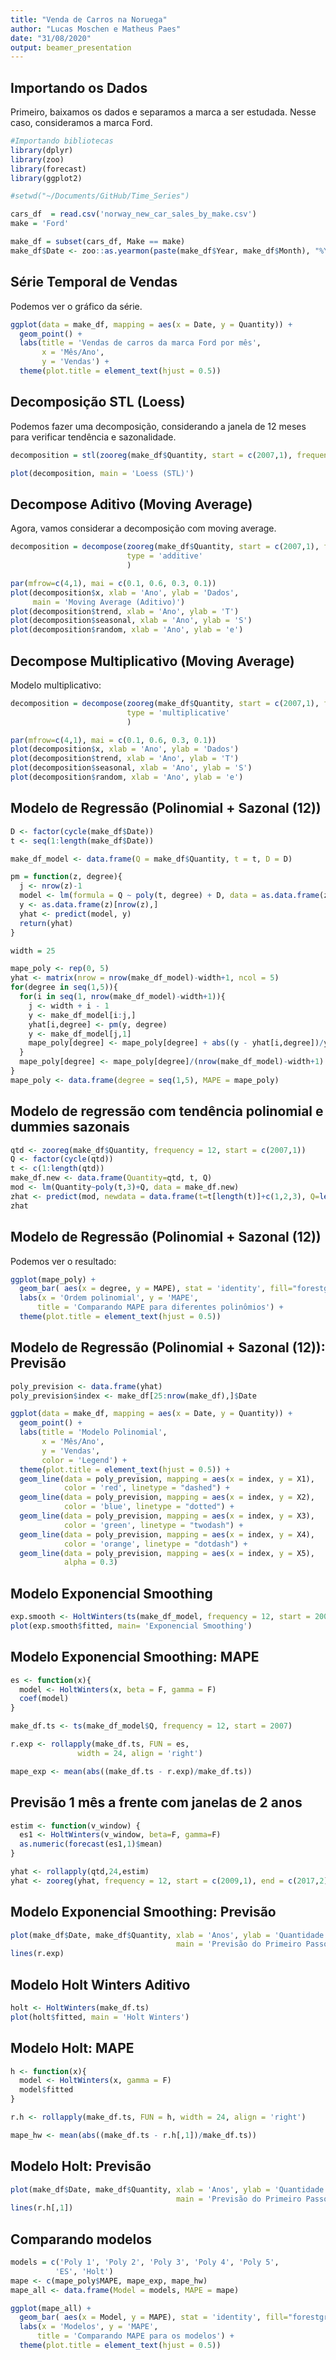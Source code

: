 ```yaml
---
title: "Venda de Carros na Noruega"
author: "Lucas Moschen e Matheus Paes"
date: "31/08/2020"
output: beamer_presentation
---
```


## Importando os Dados

Primeiro, baixamos os dados e separamos a marca a ser estudada. Nesse caso, consideramos a marca Ford.

\vspace{10pt}

```r
#Importando bibliotecas
library(dplyr)
library(zoo)
library(forecast)
library(ggplot2)

#setwd("~/Documents/GitHub/Time_Series")
```

\tiny

```r
cars_df  = read.csv('norway_new_car_sales_by_make.csv')
make = 'Ford'

make_df = subset(cars_df, Make == make)
make_df$Date <- zoo::as.yearmon(paste(make_df$Year, make_df$Month), "%Y %m")
```

## Série Temporal de Vendas

Podemos ver o gráfico da série.

\tiny
```r
ggplot(data = make_df, mapping = aes(x = Date, y = Quantity)) + 
  geom_point() + 
  labs(title = 'Vendas de carros da marca Ford por mês', 
       x = 'Mês/Ano', 
       y = 'Vendas') + 
  theme(plot.title = element_text(hjust = 0.5))
```

## Decomposição STL (Loess)

Podemos fazer uma decomposição, considerando a janela de 12 meses para verificar tendência e sazonalidade. 

\tiny

```r
decomposition = stl(zooreg(make_df$Quantity, start = c(2007,1), frequency = 12), s.window = 12)
```

```r
plot(decomposition, main = 'Loess (STL)')
```

## Decompose Aditivo (Moving Average)

Agora, vamos considerar a decomposição com moving average.

\tiny

```r
decomposition = decompose(zooreg(make_df$Quantity, start = c(2007,1), frequency = 12), 
                          type = 'additive'
                          )
```

```r
par(mfrow=c(4,1), mai = c(0.1, 0.6, 0.3, 0.1))
plot(decomposition$x, xlab = 'Ano', ylab = 'Dados', 
     main = 'Moving Average (Aditivo)')
plot(decomposition$trend, xlab = 'Ano', ylab = 'T')
plot(decomposition$seasonal, xlab = 'Ano', ylab = 'S')
plot(decomposition$random, xlab = 'Ano', ylab = 'e')
```

## Decompose Multiplicativo (Moving Average)

Modelo multiplicativo:

\tiny

```r
decomposition = decompose(zooreg(make_df$Quantity, start = c(2007,1), frequency = 12), 
                          type = 'multiplicative'
                          )
```

```r
par(mfrow=c(4,1), mai = c(0.1, 0.6, 0.3, 0.1))
plot(decomposition$x, xlab = 'Ano', ylab = 'Dados')
plot(decomposition$trend, xlab = 'Ano', ylab = 'T')
plot(decomposition$seasonal, xlab = 'Ano', ylab = 'S')
plot(decomposition$random, xlab = 'Ano', ylab = 'e')
```

## Modelo de Regressão (Polinomial + Sazonal (12))

\tiny

```r
D <- factor(cycle(make_df$Date))
t <- seq(1:length(make_df$Date))

make_df_model <- data.frame(Q = make_df$Quantity, t = t, D = D)

pm = function(z, degree){
  j <- nrow(z)-1
  model <- lm(formula = Q ~ poly(t, degree) + D, data = as.data.frame(z)[1:j,])
  y <- as.data.frame(z)[nrow(z),]
  yhat <- predict(model, y)
  return(yhat)
}

width = 25

mape_poly <- rep(0, 5)
yhat <- matrix(nrow = nrow(make_df_model)-width+1, ncol = 5)
for(degree in seq(1,5)){
  for(i in seq(1, nrow(make_df_model)-width+1)){
    j <- width + i - 1
    y <- make_df_model[i:j,]
    yhat[i,degree] <- pm(y, degree)
    y <- make_df_model[j,1]
    mape_poly[degree] <- mape_poly[degree] + abs((y - yhat[i,degree])/y)
  }
  mape_poly[degree] <- mape_poly[degree]/(nrow(make_df_model)-width+1)  
}
mape_poly <- data.frame(degree = seq(1,5), MAPE = mape_poly)
```

## Modelo de regressão com tendência polinomial e dummies sazonais
\tiny
```r
qtd <- zooreg(make_df$Quantity, frequency = 12, start = c(2007,1))
Q <- factor(cycle(qtd))
t <- c(1:length(qtd))
make_df.new <- data.frame(Quantity=qtd, t, Q)
mod <- lm(Quantity~poly(t,3)+Q, data = make_df.new)
zhat <- predict(mod, newdata = data.frame(t=t[length(t)]+c(1,2,3), Q=levels(Q)[1:3]))
zhat
```

## Modelo de Regressão (Polinomial + Sazonal (12))

Podemos ver o resultado: 

```r
ggplot(mape_poly) + 
  geom_bar( aes(x = degree, y = MAPE), stat = 'identity', fill="forestgreen", alpha=0.5) + 
  labs(x = 'Ordem polinomial', y = 'MAPE', 
      title = 'Comparando MAPE para diferentes polinômios') + 
  theme(plot.title = element_text(hjust = 0.5))
```

## Modelo de Regressão (Polinomial + Sazonal (12)): Previsão

```r
poly_prevision <- data.frame(yhat)
poly_prevision$index <- make_df[25:nrow(make_df),]$Date

ggplot(data = make_df, mapping = aes(x = Date, y = Quantity)) + 
  geom_point() + 
  labs(title = 'Modelo Polinomial', 
       x = 'Mês/Ano', 
       y = 'Vendas',
       color = 'Legend') + 
  theme(plot.title = element_text(hjust = 0.5)) + 
  geom_line(data = poly_prevision, mapping = aes(x = index, y = X1), 
            color = 'red', linetype = "dashed") + 
  geom_line(data = poly_prevision, mapping = aes(x = index, y = X2),
            color = 'blue', linetype = "dotted") + 
  geom_line(data = poly_prevision, mapping = aes(x = index, y = X3), 
            color = 'green', linetype = "twodash") + 
  geom_line(data = poly_prevision, mapping = aes(x = index, y = X4), 
            color = 'orange', linetype = "dotdash") +
  geom_line(data = poly_prevision, mapping = aes(x = index, y = X5), 
            alpha = 0.3) 
```

## Modelo Exponencial Smoothing

\tiny

```r
exp.smooth <- HoltWinters(ts(make_df_model, frequency = 12, start = 2007), beta = F, gamma = F)
plot(exp.smooth$fitted, main= 'Exponencial Smoothing')
```

## Modelo Exponencial Smoothing: MAPE

\tiny

```r
es <- function(x){
  model <- HoltWinters(x, beta = F, gamma = F)
  coef(model)
}

make_df.ts <- ts(make_df_model$Q, frequency = 12, start = 2007)

r.exp <- rollapply(make_df.ts, FUN = es, 
               width = 24, align = 'right')

mape_exp <- mean(abs((make_df.ts - r.exp)/make_df.ts))
```

## Previsão 1 mês a frente com janelas de 2 anos

\tiny
```r
estim <- function(v_window) {
  es1 <- HoltWinters(v_window, beta=F, gamma=F)
  as.numeric(forecast(es1,1)$mean)
}

yhat <- rollapply(qtd,24,estim)
yhat <- zooreg(yhat, frequency = 12, start = c(2009,1), end = c(2017,2))
```

## Modelo Exponencial Smoothing: Previsão

\tiny

```r
plot(make_df$Date, make_df$Quantity, xlab = 'Anos', ylab = 'Quantidade de vendas', 
                                     main = 'Previsão do Primeiro Passo ES')
lines(r.exp)
```

## Modelo Holt Winters Aditivo

\tiny

```r
holt <- HoltWinters(make_df.ts)
plot(holt$fitted, main = 'Holt Winters')
```

## Modelo Holt: MAPE 

\tiny

```r
h <- function(x){
  model <- HoltWinters(x, gamma = F)
  model$fitted
}

r.h <- rollapply(make_df.ts, FUN = h, width = 24, align = 'right')

mape_hw <- mean(abs((make_df.ts - r.h[,1])/make_df.ts))
```

## Modelo Holt: Previsão

\tiny

```r
plot(make_df$Date, make_df$Quantity, xlab = 'Anos', ylab = 'Quantidade de vendas', 
                                     main = 'Previsão do Primeiro Passo Holt')
lines(r.h[,1])
```

## Comparando modelos 

```r
models = c('Poly 1', 'Poly 2', 'Poly 3', 'Poly 4', 'Poly 5', 
          'ES', 'Holt')
mape <- c(mape_poly$MAPE, mape_exp, mape_hw)
mape_all <- data.frame(Model = models, MAPE = mape)

ggplot(mape_all) + 
  geom_bar( aes(x = Model, y = MAPE), stat = 'identity', fill="forestgreen", alpha=0.5) + 
  labs(x = 'Modelos', y = 'MAPE', 
      title = 'Comparando MAPE para os modelos') + 
  theme(plot.title = element_text(hjust = 0.5))
```



